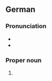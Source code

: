 ==German==
{{wikipedia}}
{{wikipedia|lang=de}}

===Pronunciation===
* {{IPA|de|/ˈɡʁaɪ̯fsvalt/}}
* {{audio|de|De-Greifswald.ogg|Audio}}

===Proper noun===
{{de-proper noun|n}}

# {{place|de|city|s/Mecklenburg-Vorpommern|c/Germany|t1=Greifswald}}